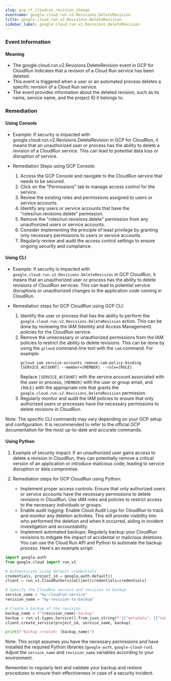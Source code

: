 ```yaml
--- 
slug: gcp_rt_cloudrun_revision_change
eventname: google.cloud.run.v2.Revisions.DeleteRevision
title: google.cloud.run.v2.Revisions.DeleteRevision
sidebar_label: google.cloud.run.v2.Revisions.DeleteRevision
---
```

                       
### Event Information

#### Meaning

- The google.cloud.run.v2.Revisions.DeleteRevision event in GCP for CloudRun indicates that a revision of a Cloud Run service has been deleted.
- This event is triggered when a user or an automated process deletes a specific revision of a Cloud Run service.
- The event provides information about the deleted revision, such as its name, service name, and the project ID it belongs to.

### Remediation

#### Using Console

- Example: If security is impacted with google.cloud.run.v2.Revisions.DeleteRevision in GCP for CloudRun, it means that an unauthorized user or process has the ability to delete a revision of a CloudRun service. This can lead to potential data loss or disruption of service.

- Remediation Steps using GCP Console:
  1. Access the GCP Console and navigate to the CloudRun service that needs to be secured.
  2. Click on the "Permissions" tab to manage access control for the service.
  3. Review the existing roles and permissions assigned to users or service accounts.
  4. Identify any users or service accounts that have the "roles/run.revisions.delete" permission.
  5. Remove the "roles/run.revisions.delete" permission from any unauthorized users or service accounts.
  6. Consider implementing the principle of least privilege by granting only necessary permissions to users or service accounts.
  7. Regularly review and audit the access control settings to ensure ongoing security and compliance.

#### Using CLI

- Example: If security is impacted with `google.cloud.run.v2.Revisions.DeleteRevision` in GCP CloudRun, it means that an unauthorized user or process has the ability to delete revisions of CloudRun services. This can lead to potential service disruptions or unauthorized changes to the application code running in CloudRun.

- Remediation steps for GCP CloudRun using GCP CLI:
  1. Identify the user or process that has the ability to perform the `google.cloud.run.v2.Revisions.DeleteRevision` action. This can be done by reviewing the IAM (Identity and Access Management) policies for the CloudRun service.
  2. Remove the unnecessary or unauthorized permissions from the IAM policies to restrict the ability to delete revisions. This can be done by using the `gcloud` command-line tool with the `iam` command. For example:
     ```
     gcloud iam service-accounts remove-iam-policy-binding [SERVICE_ACCOUNT] --member=[MEMBER] --role=[ROLE]
     ```
     Replace `[SERVICE_ACCOUNT]` with the service account associated with the user or process, `[MEMBER]` with the user or group email, and `[ROLE]` with the appropriate role that grants the `google.cloud.run.v2.Revisions.DeleteRevision` permission.
  3. Regularly monitor and audit the IAM policies to ensure that only authorized users or processes have the necessary permissions to delete revisions in CloudRun.

Note: The specific CLI commands may vary depending on your GCP setup and configuration. It is recommended to refer to the official GCP documentation for the most up-to-date and accurate commands.

#### Using Python

1. Example of security impact: If an unauthorized user gains access to delete a revision in CloudRun, they can potentially remove a critical version of an application or introduce malicious code, leading to service disruption or data compromise.

2. Remediation steps for GCP CloudRun using Python:
   - Implement proper access controls: Ensure that only authorized users or service accounts have the necessary permissions to delete revisions in CloudRun. Use IAM roles and policies to restrict access to the necessary individuals or groups.
   - Enable audit logging: Enable Cloud Audit Logs for CloudRun to track and monitor any deletion activities. This will provide visibility into who performed the deletion and when it occurred, aiding in incident investigation and accountability.
   - Implement automated backups: Regularly backup your CloudRun revisions to mitigate the impact of accidental or malicious deletions. You can use the Cloud Run API and Python to automate the backup process. Here's an example script:

```python
import google.auth
from google.cloud import run_v1

# Authenticate using default credentials
credentials, project_id = google.auth.default()
client = run_v1.CloudRunServiceClient(credentials=credentials)

# Specify the CloudRun service and revision to backup
service_name = "my-cloudrun-service"
revision_name = "my-revision-to-backup"

# Create a backup of the revision
backup_name = f"{revision_name}-backup"
backup = run_v1.types.Service().from_json_string(f'{{"metadata": {{"name": "{backup_name}"}}}}')
client.create_service(project_id, service_name, backup)

print(f"Backup created: {backup_name}")
```

Note: This script assumes you have the necessary permissions and have installed the required Python libraries (`google-auth`, `google-cloud-run`). Adjust the `service_name` and `revision_name` variables according to your environment.

Remember to regularly test and validate your backup and restore procedures to ensure their effectiveness in case of a security incident.


 